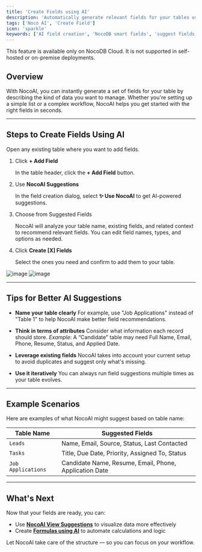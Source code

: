 ```yaml
---
title: 'Create Fields using AI'
description: 'Automatically generate relevant fields for your tables using NocoAI.'
tags: ['Noco AI', 'Create Field']
icon: 'sparkle'
keywords: ['AI field creation', 'NocoDB smart fields', 'suggest fields with AI']
---
```


<Callout type="info">This feature is available only on NocoDB Cloud. It is not supported in self-hosted or on-premise deployments.</Callout>

## Overview

With NocoAI, you can instantly generate a set of fields for your table by describing the kind of data you want to manage. Whether you're setting up a simple list or a complex workflow, NocoAI helps you get started with the right fields in seconds.

---

## Steps to Create Fields Using AI

Open any existing table where you want to add fields.

1. Click **+ Add Field**

   In the table header, click the **+ Add Field** button.

2. Use **NocoAI Suggestions**

   In the field creation dialog, select **✨ Use NocoAI** to get AI-powered suggestions.

3. Choose from Suggested Fields

   NocoAI will analyze your table name, existing fields, and related context to recommend relevant fields. You can edit field names, types, and options as needed.

4. Click **Create [X] Fields**

   Select the ones you need and confirm to add them to your table.

![image](/img/v2/noco-ai/create-field-1.png)
![image](/img/v2/noco-ai/create-field-2.png)

---

## Tips for Better AI Suggestions

- **Name your table clearly**
  For example, use "Job Applications" instead of "Table 1" to help NocoAI make better field recommendations.

- **Think in terms of attributes**
  Consider what information each record should store.
  _Example_: A “Candidate” table may need Full Name, Email, Phone, Resume, Status, and Applied Date.

- **Leverage existing fields**
  NocoAI takes into account your current setup to avoid duplicates and suggest only what's missing.

- **Use it iteratively**
  You can always run field suggestions multiple times as your table evolves.

---

## Example Scenarios

Here are examples of what NocoAI might suggest based on table name:

| Table Name         | Suggested Fields                                       |
|--------------------|--------------------------------------------------------|
| `Leads`            | Name, Email, Source, Status, Last Contacted            |
| `Tasks`            | Title, Due Date, Priority, Assigned To, Status         |
| `Job Applications` | Candidate Name, Resume, Email, Phone, Application Date |

---

## What's Next

Now that your fields are ready, you can:

- Use **[NocoAI View Suggestions](/docs/product-docs/noco-ai/create-view)** to visualize data more effectively
- Create **[Formulas using AI](/docs/product-docs/noco-ai/create-formula)** to automate calculations and logic

Let NocoAI take care of the structure — so you can focus on your workflow.
